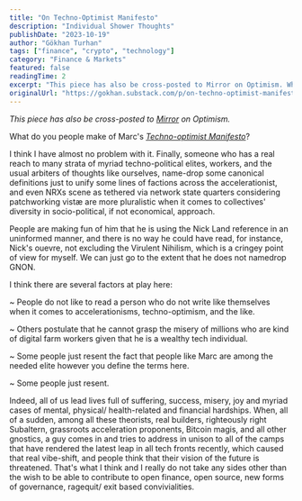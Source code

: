 ```yaml
---
title: "On Techno-Optimist Manifesto"
description: "Individual Shower Thoughts"
publishDate: "2023-10-19"
author: "Gökhan Turhan"
tags: ["finance", "crypto", "technology"]
category: "Finance & Markets"
featured: false
readingTime: 2
excerpt: "This piece has also be cross-posted to Mirror on Optimism. What do you people make of Marc's Techno-optimist..."
originalUrl: "https://gokhan.substack.com/p/on-techno-optimist-manifesto"
---
```


*This piece has also be cross-posted to [Mirror](https://gokhan.mirror.xyz/9aaStSjUBWYc1vJXFG31wifIiR35YMJDG6IVTbk6RCo) on Optimism.*

What do you people make of Marc's *[Techno-optimist Manifesto](https://a16z.com/the-techno-optimist-manifesto/)*?

I think I have almost no problem with it. Finally, someone who has a real reach to many strata of myriad techno-political elites, workers, and the usual arbiters of thoughts like ourselves, name-drop some canonical definitions just to unify some lines of factions across the accelerationist, and even NRXs scene as tethered via network state quarters considering patchworking vistæ are more pluralistic when it comes to collectives' diversity in socio-political, if not economical, approach.

People are making fun of him that he is using the Nick Land reference in an uninformed manner, and there is no way he could have read, for instance, Nick's ouevre, not excluding the Virulent Nihilism, which is a cringey point of view for myself. We can just go to the extent that he does not namedrop GNON.

I think there are several factors at play here:

~ People do not like to read a person who do not write like themselves when it comes to accelerationisms, techno-optimism, and the like.

~ Others postulate that he cannot grasp the misery of millions who are kind of digital farm workers given that he is a wealthy tech individual.

~ Some people just resent the fact that people like Marc are among the needed elite however you define the terms here.

~ Some people just resent.

Indeed, all of us lead lives full of suffering, success, misery, joy and myriad cases of mental, physical/ health-related and financial hardships. When, all of a sudden, among all these theorists, real builders, righteously right Subaltern, grassroots acceleration proponents, Bitcoin magis, and all other gnostics, a guy comes in and tries to address in unison to all of the camps that have rendered the latest leap in all tech fronts recently, which caused that real vibe-shift, and people think that their vision of the future is threatened. That's what I think and I really do not take any sides other than the wish to be able to contribute to open finance, open source, new forms of governance, ragequit/ exit based convivialities.